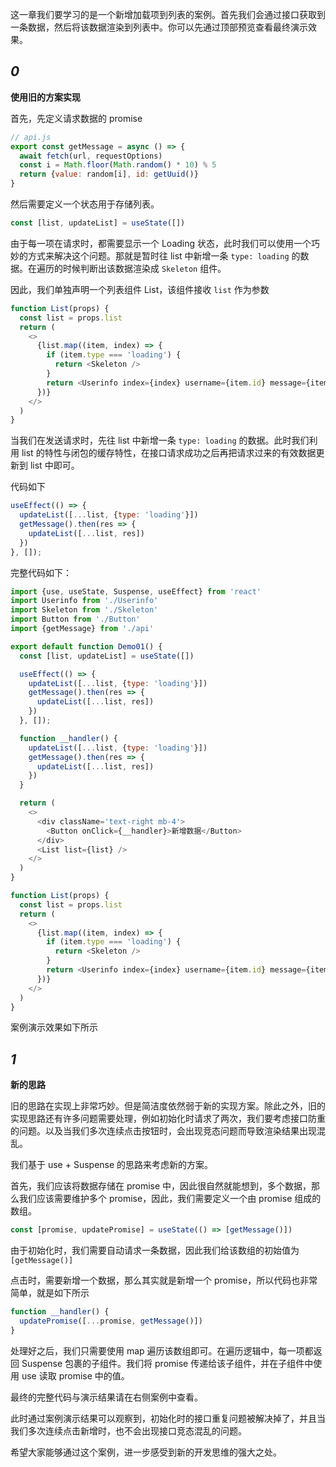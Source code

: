 


这一章我们要学习的是一个新增加载项到列表的案例。首先我们会通过接口获取到一条数据，然后将该数据渲染到列表中。你可以先通过顶部预览查看最终演示效果。


## *0*
**使用旧的方案实现**

首先，先定义请求数据的 promise

```javascript
// api.js
export const getMessage = async () => {
  await fetch(url, requestOptions)
  const i = Math.floor(Math.random() * 10) % 5
  return {value: random[i], id: getUuid()}
}
```

然后需要定义一个状态用于存储列表。

```javascript
const [list, updateList] = useState([])
```

由于每一项在请求时，都需要显示一个 Loading 状态，此时我们可以使用一个巧妙的方式来解决这个问题。那就是暂时往 list 中新增一条 `type: loading` 的数据。在遍历的时候判断出该数据渲染成 `Skeleton` 组件。

因此，我们单独声明一个列表组件 List，该组件接收 `list` 作为参数

```javascript
function List(props) {
  const list = props.list
  return (
    <>
      {list.map((item, index) => {
        if (item.type === 'loading') {
          return <Skeleton />
        }
        return <Userinfo index={index} username={item.id} message={item.value} />
      })}
    </>
  )
}
```

当我们在发送请求时，先往 list 中新增一条 `type: loading` 的数据。此时我们利用 list 的特性与闭包的缓存特性，在接口请求成功之后再把请求过来的有效数据更新到 list 中即可。

代码如下

```javascript
useEffect(() => {
  updateList([...list, {type: 'loading'}])
  getMessage().then(res => {
    updateList([...list, res])
  })
}, []);
```

完整代码如下：

```javascript
import {use, useState, Suspense, useEffect} from 'react'
import Userinfo from './Userinfo'
import Skeleton from './Skeleton'
import Button from './Button'
import {getMessage} from './api'

export default function Demo01() {
  const [list, updateList] = useState([])

  useEffect(() => {
    updateList([...list, {type: 'loading'}])
    getMessage().then(res => {
      updateList([...list, res])
    })
  }, []);

  function __handler() {
    updateList([...list, {type: 'loading'}])
    getMessage().then(res => {
      updateList([...list, res])
    })
  }

  return (
    <>
      <div className='text-right mb-4'>
        <Button onClick={__handler}>新增数据</Button>
      </div>
      <List list={list} />
    </>
  )
}

function List(props) {
  const list = props.list
  return (
    <>
      {list.map((item, index) => {
        if (item.type === 'loading') {
          return <Skeleton />
        }
        return <Userinfo index={index} username={item.id} message={item.value} />
      })}
    </>
  )
}
```

案例演示效果如下所示

<Cardruntime reload><Demo01 /></Cardruntime>

## *1*
**新的思路**

旧的思路在实现上非常巧妙。但是简洁度依然弱于新的实现方案。除此之外，旧的实现思路还有许多问题需要处理，例如初始化时请求了两次，我们要考虑接口防重的问题。以及当我们多次连续点击按钮时，会出现竞态问题而导致渲染结果出现混乱。

我们基于 use + Suspense 的思路来考虑新的方案。

首先，我们应该将数据存储在 promise 中，因此很自然就能想到，多个数据，那么我们应该需要维护多个 promise，因此，我们需要定义一个由 promise 组成的数组。

```javascript
const [promise, updatePromise] = useState(() => [getMessage()])
```

由于初始化时，我们需要自动请求一条数据，因此我们给该数组的初始值为 `[getMessage()]`

点击时，需要新增一个数据，那么其实就是新增一个 promise，所以代码也非常简单，就是如下所示

```javascript
function __handler() {
  updatePromise([...promise, getMessage()])
}
```

处理好之后，我们只需要使用 map 遍历该数组即可。在遍历逻辑中，每一项都返回 Suspense 包裹的子组件。我们将 promise 传递给该子组件，并在子组件中使用 use 读取 promise 中的值。

最终的完整代码与演示结果请在右侧案例中查看。

此时通过案例演示结果可以观察到，初始化时的接口重复问题被解决掉了，并且当我们多次连续点击新增时，也不会出现接口竞态混乱的问题。

希望大家能够通过这个案例，进一步感受到新的开发思维的强大之处。
